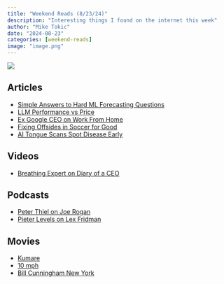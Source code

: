 ```yaml
---
title: "Weekend Reads (8/23/24)"
description: "Interesting things I found on the internet this week"
author: "Mike Tokic"
date: "2024-08-23"
categories: [weekend-reads]
image: "image.png"
---
```


![](./image.png)

## Articles

- [Simple Answers to Hard ML Forecasting Questions](https://mftokic.github.io/posts/2024-08-12-ml-fcst-faq/)
- [LLM Performance vs Price](https://info.deeplearning.ai/llm-price-war-black-forests-powerful-open-image-generator-the-high-cost-of-ai-leadership-machine-translation-goes-agentic?ecid=ACsprvurcocB85Yj2tmm-kaWhU7MjIxZkryFxNSQQ4iYRIhIzhvbptMewhYJmzlP30TSYdWmaxLc&utm_campaign=The%20Batch&utm_medium=email&_hsmi=320139015&utm_content=320139015&utm_source=hs_email)
- [Ex Google CEO on Work From Home](https://fortune.com/2024/08/14/google-eric-schmidt-working-from-home-ai-openai/)
- [Fixing Offsides in Soccer for Good](https://www.wired.com/story/the-english-premier-league-has-a-new-iphone-powered-offside-detection-system/)
- [AI Tongue Scans Spot Disease Early](https://www.popsci.com/technology/ai-tongue-scanner/)

## Videos

- [Breathing Expert on Diary of a CEO](https://www.youtube.com/watch?v=FyLwVyJ9uXw)

## Podcasts

- [Peter Thiel on Joe Rogan](https://open.spotify.com/episode/2DFsA7qIdjZZukcCRbBRhI?si=mck3VapCQLilUMkwV1xkhA&nd=1&dlsi=d2c18c0011b14af7#login)
- [Pieter Levels on Lex Fridman](https://open.spotify.com/episode/6KBpL2XfR9VdojbKNpE7cX?si=74CSFwnNQXavZTUYX6VpIA&context=spotify%3Acollection%3Apodcasts%3Aepisodes&nd=1&dlsi=fced64e3e9304a60)

## Movies

- [Kumare](https://truefilms.com/kumare/)
- [10 mph](https://truefilms.com/10-mph/)
- [Bill Cunningham New York](https://truefilms.com/bill-cunningham/)
